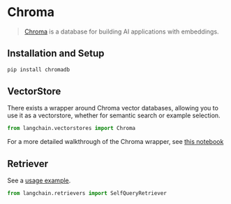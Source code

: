 # Chroma

>[Chroma](https://docs.trychroma.com/getting-started) is a database for building AI applications with embeddings.

## Installation and Setup

```bash
pip install chromadb
```


## VectorStore

There exists a wrapper around Chroma vector databases, allowing you to use it as a vectorstore,
whether for semantic search or example selection.

```python
from langchain.vectorstores import Chroma
```

For a more detailed walkthrough of the Chroma wrapper, see [this notebook](/docs/modules/data_io/vectorstores/getting_started.ipynb)

## Retriever

See a [usage example](/docs/modules/data_io/retrievers/integrations/chroma_self_query.ipynb).

```python
from langchain.retrievers import SelfQueryRetriever
```
